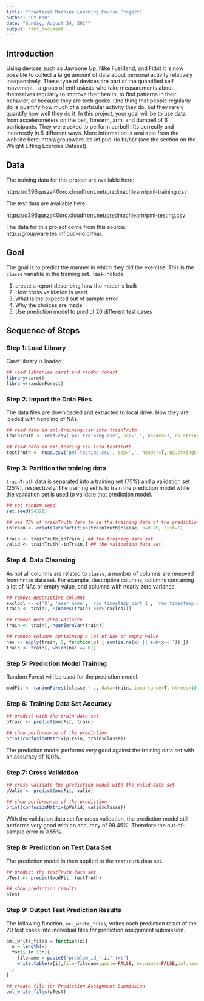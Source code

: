 ```yaml
---
title: "Practical Machine Learning Course Project"
author: "CY Kan"
date: "Sunday, August 24, 2014"
output: html_document
---
```


## Introduction

Using devices such as Jawbone Up, Nike FuelBand, and Fitbit it is now possible to collect a large amount of data about personal activity relatively inexpensively. These type of devices are part of the quantified self movement – a group of enthusiasts who take measurements about themselves regularly to improve their health, to find patterns in their behavior, or because they are tech geeks. One thing that people regularly do is quantify how much of a particular activity they do, but they rarely quantify how well they do it. In this project, your goal will be to use data from accelerometers on the belt, forearm, arm, and dumbell of 6 participants. They were asked to perform barbell lifts correctly and incorrectly in 5 different ways. More information is available from the website here: http://groupware.les.inf.puc-rio.br/har (see the section on the Weight Lifting Exercise Dataset). 

## Data

The training data for this project are available here: 

https://d396qusza40orc.cloudfront.net/predmachlearn/pml-training.csv

The test data are available here: 

https://d396qusza40orc.cloudfront.net/predmachlearn/pml-testing.csv

The data for this project come from this source: http://groupware.les.inf.puc-rio.br/har.

## Goal

The goal is to predict the manner in which they did the exercise. This is the ```classe``` variable in the training set. Task include:

1. create a report describing how the model is built
2. How cross validation is used
3. What is the expected out of sample error
4. Why the choices are made
5. Use prediction model to predict 20 different test cases

## Sequence of Steps

### Step 1: Load Library

Caret library is loaded.

```r
## load libraries caret and randon forest
library(caret)
library(randomForest)
```

### Step 2: Import the Data Files

The data files are downloaded and extracted to local drive. Now they are loaded with handling of NAs.

```r
## read data in pml-training.csv into trainTruth
trainTruth <- read.csv('pml-training.csv', sep=',', header=T, na.strings=c('', 'NA', '#DIV/0!'))

## read data in pml-testing.csv into testTruth
testTruth <- read.csv('pml-testing.csv', sep=',', header=T, na.strings=c('', 'NA', '#DIV/0!'))
```

### Step 3: Partition the training data

```trainTruth``` data is separated into a training set (75%) and a validation set (25%), respectively. The training set is to train the prediction model while the validation set is used to validate that prediction model.

```r
## set random seed
set.seed(54321)

## use 75% of trainTruth data to be the training data of the prediction model
inTrain <- createDataPartition(trainTruth$classe, p=0.75, list=F)

train <- trainTruth[inTrain,] ## the training data set
valid <- trainTruth[-inTrain,] ## the validation data set
```

### Step 4: Data Cleansing

As not all columns are related to ```classe```, a number of columns are removed from ```train``` data set. For example, descriptive columns, columns containing a lot of NAs or empty value, and columns with nearly zero variance.

```r
## remove descriptive columns
exclcol <- c('X', 'user_name', 'raw_timestamp_part_1', 'raw_timestamp_part_2', 'cvtd_timestamp', 'new_window', 'num_window')
train <- train[, !(names(train) %in% exclcol)]

## remove near zero variance
train <- train[,-nearZeroVar(train)]

## remove columns containing a lot of NAs or empty value
nas <- apply(train, 2, function(x) { sum(is.na(x) || sum(x=='')) })
train <- train[, which(nas == 0)]
```

### Step 5: Prediction Model Training

Random Forest will be used for the prediction model.

```r
modFit <- randomForest(classe ~ ., data=train, importance=T, ntrees=10)
```

### Step 6: Training Data Set Accuracy

```r
## predict with the train data set
pTrain <- predict(modFit, train)

## show performance of the prediction
print(confusionMatrix(pTrain, train$classe))
```

The prediction model performs very good against the training data set with an accuracy of 100%.

### Step 7: Cross Validation

```r
## cross validate the prediction model with the valid data set
pValid <- predict(modFit, valid)

## show performance of the prediction
print(confusionMatrix(pValid, valid$classe))
```

With the validation data set for cross validation, the prediction model still performs very good with an accuracy of 99.45%. Therefore the out-of-sample error is 0.55%.

### Step 8: Prediction on Test Data Set

The prediction model is then applied to the ```testTruth``` data set.

```r
## predict the testTruth data set
pTest <- predict(modFit, testTruth)

## show prediction results
pTest
```

### Step 9: Output Test Prediction Results

The following function, ```pml_write_files```, writes each prediction result of the 20 test cases into individual files for prediction assignment submission.

```r
pml_write_files = function(x){
  n = length(x)
  for(i in 1:n){
    filename = paste0("problem_id_",i,".txt")
    write.table(x[i],file=filename,quote=FALSE,row.names=FALSE,col.names=FALSE)
  }
}

## create file for Prediction Assignment Submission
pml_write_files(pTest)
```
